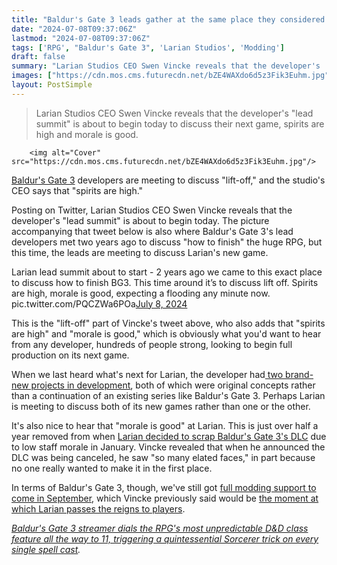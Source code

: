 ```yaml
---
title: "Baldur's Gate 3 leads gather at the same place they considered how to finish the RPG 2 years ago to discuss 'lift-off' for what's next: 'Spirits are high'"
date: "2024-07-08T09:37:06Z"
lastmod: "2024-07-08T09:37:06Z"
tags: ['RPG', "Baldur's Gate 3", 'Larian Studios', 'Modding']
draft: false
summary: "Larian Studios CEO Swen Vincke reveals that the developer's 'lead summit' is about to begin today to discuss their next game, spirits are high and morale is good."
images: ["https://cdn.mos.cms.futurecdn.net/bZE4WAXdo6d5z3Fik3Euhm.jpg"]
layout: PostSimple
---
```

> Larian Studios CEO Swen Vincke reveals that the developer's "lead summit" is about to begin today to discuss their next game, spirits are high and morale is good.


        <img alt="Cover" src="https://cdn.mos.cms.futurecdn.net/bZE4WAXdo6d5z3Fik3Euhm.jpg"/>
        
[Baldur's Gate 3](https://www.gamesradar.com/baldurs-gate-3-guide/) developers are meeting to discuss "lift-off," and the studio's CEO says that "spirits are high."

Posting on Twitter, Larian Studios CEO Swen Vincke reveals that the developer's "lead summit" is about to begin today. The picture accompanying that tweet below is also where Baldur's Gate 3's lead developers met two years ago to discuss "how to finish" the huge RPG, but this time, the leads are meeting to discuss Larian's new game.

Larian lead summit about to start - 2 years ago we came to this exact place to discuss how to finish BG3. This time around it’s to discuss lift off. Spirits are high, morale is good, expecting a flooding any minute now. pic.twitter.com/PQCZWa6POa[July 8, 2024](https://twitter.com/LarAtLarian/status/1810202834278732059)

This is the "lift-off" part of Vincke's tweet above, who also adds that "spirits are high" and "morale is good," which is obviously what you'd want to hear from any developer, hundreds of people strong, looking to begin full production on its next game.

When we last heard what's next for Larian, the developer had[ two brand-new projects in development](https://www.gamesradar.com/after-leaving-dandd-behind-baldurs-gate-3-dev-confirms-its-next-two-projects-are-original-ip-which-could-be-good-news-for-fans-of-its-long-running-rpg-series/), both of which were original concepts rather than a continuation of an existing series like Baldur's Gate 3. Perhaps Larian is meeting to discuss both of its new games rather than one or the other.

It's also nice to hear that "morale is good" at Larian. This is just over half a year removed from when [Larian decided to scrap Baldur's Gate 3's DLC](https://www.gamesradar.com/baldurs-gate-3s-director-scrapped-its-dlc-and-the-reaction-of-larian-devs-shows-it-was-the-right-call-i-saw-so-many-elated-faces/#:~:text=Baldur's%20Gate%203-,Baldur's%20Gate%203's%20director%20scrapped%20its%20DLC%2C%20and%20the%20reaction,saw%20so%20many%20elated%20faces%22&text=Baldur's%20Gate%203's%20developer,obligatory%20than%20an%20actual%20passion.) due to low staff morale in January. Vincke revealed that when he announced the DLC was being canceled, he saw "so many elated faces," in part because no one really wanted to make it in the first place.

In terms of Baldur's Gate 3, though, we've still got [full modding support to come in September](https://www.gamesradar.com/games/rpg/baldurs-gate-3s-patch-7-arrives-in-september-with-official-modding-tools-and-larian-grants-you-permission-to-give-laezel-a-mullet/), which Vincke previously said would be [the moment at which Larian passes the reigns to players](https://www.gamesradar.com/games/rpg/larian-ceo-says-baldurs-gate-3s-full-on-mod-support-will-mark-the-moment-the-studio-passes-the-reigns-to-the-rpgs-community-now-its-yours-fully/). 

[<em>Baldur's Gate 3 streamer dials the RPG's most unpredictable D&amp;D class feature all the way to 11, triggering a quintessential Sorcerer trick on every single spell cast</em>](https://www.gamesradar.com/games/baldur-s-gate/baldurs-gate-3-streamer-dials-the-prgs-most-unpredictable-dandd-class-feature-all-the-way-to-11-triggering-a-quintessential-sorcerer-trick-on-every-single-spell-cast/)*.*
        